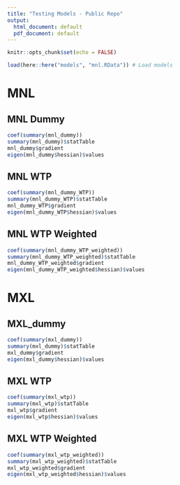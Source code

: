```yaml
---
title: "Testing Models - Public Repo"
output:
  html_document: default
  pdf_document: default
---
```



```r
knitr::opts_chunk$set(echo = FALSE)

load(here::here("models", "mnl.RData")) # Load models

```

# MNL

## MNL Dummy


```r

coef(summary(mnl_dummy))
summary(mnl_dummy)$statTable
mnl_dummy$gradient
eigen(mnl_dummy$hessian)$values

```

## MNL WTP

```r

coef(summary(mnl_dummy_WTP))
summary(mnl_dummy_WTP)$statTable
mnl_dummy_WTP$gradient
eigen(mnl_dummy_WTP$hessian)$values

```

## MNL WTP Weighted

```r

coef(summary(mnl_dummy_WTP_weighted))
summary(mnl_dummy_WTP_weighted)$statTable
mnl_dummy_WTP_weighted$gradient
eigen(mnl_dummy_WTP_weighted$hessian)$values

```

# MXL

## MXL_dummy

```r

coef(summary(mxl_dummy))
summary(mxl_dummy)$statTable
mxl_dummy$gradient
eigen(mxl_dummy$hessian)$values

```


## MXL WTP

```r

coef(summary(mxl_wtp))
summary(mxl_wtp)$statTable
mxl_wtp$gradient
eigen(mxl_wtp$hessian)$values


```

## MXL WTP Weighted

```r

coef(summary(mxl_wtp_weighted))
summary(mxl_wtp_weighted)$statTable
mxl_wtp_weighted$gradient
eigen(mxl_wtp_weighted$hessian)$values


```

